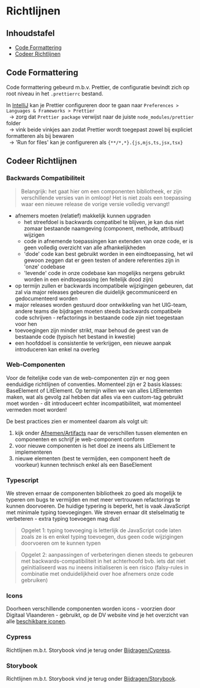 
<Meta title="Bijdragen/Richtlijnen"/>

# Richtlijnen

## Inhoudstafel

- [Code Formattering](#code-formattering)
- [Codeer Richtlijnen](#codeer-richtlijnen)


## Code Formattering

Code formattering gebeurd m.b.v. Prettier, de configuratie bevindt zich op root niveau in het `.prettierrc` bestand.

In <ins>IntelliJ</ins> kan je Prettier configureren door te gaan naar `Preferences > Languages & Frameworks > Prettier` <br/>
&nbsp;&nbsp;-> zorg dat `Prettier package` verwijst naar de juiste `node_modules/prettier` folder <br/>
&nbsp;&nbsp;-> vink beide vinkjes aan zodat Prettier wordt toegepast zowel bij expliciet formatteren als bij bewaren <br/>
&nbsp;&nbsp;-> 'Run for files' kan je configureren als `{**/*,*}.{js,mjs,ts,jsx,tsx}`


## Codeer Richtlijnen

### Backwards Compatibiliteit

> Belangrijk: het gaat hier om een componenten bibliotheek, er zijn verschillende versies van in omloop! Het is niet
zoals een toepassing waar een nieuwe release de vorige versie volledig vervangt!

- afnemers moeten (relatief) makkelijk kunnen upgraden
    - het streefdoel is backwards compatibel te blijven, je kan dus niet zomaar bestaande naamgeving
      (component, methode, attribuut) wijzigen
    - code in afnemende toepassingen kan extenden van onze code, er is geen volledig overzicht van alle afhankelijkheden
    - 'dode' code kan best gebruikt worden in een eindtoepassing, het wil gewoon zeggen dat er geen testen of andere
       referenties zijn in 'onze' codebase
    - 'levende' code in onze codebase kan mogelijks nergens gebruikt worden in een eindtoepassing (en feitelijk dood
       zijn)
- op termijn zullen er backwards incompatibele wijzigingen gebeuren, dat zal via major releases gebeuren die duidelijk
  gecommuniceerd en gedocumenteerd worden
- major releases worden gestuurd door ontwikkeling van het UIG-team, andere teams die bijdragen moeten steeds backwards
  compatibele code schrijven - refactorings in bestaande code zijn niet toegestaan voor hen
- toevoegingen zijn minder strikt, maar behoud de geest van de bestaande code (typisch het bestand in kwestie)
- een hoofddoel is consistentie te verkrijgen, een nieuwe aanpak introduceren kan enkel na overleg

### Web-Componenten

Voor de feitelijke code van de web-componenten zijn er nog geen eenduidige richtlijnen of conventies. Momenteel zijn er
2 basis klasses: BaseElement of LitElement. Op termijn willen we van alles LitElementen maken, wat als gevolg zal
hebben dat alles via een custom-tag gebruikt moet worden - dit introduceert echter incompatibiliteit, wat momenteel
vermeden moet worden!

De best practices zien er momenteel daarom als volgt uit:
1. kijk onder [Afnemen/Artifacts](/docs/afnemen-artifacts--documentatie) naar de verschillen tussen elementen en
   componenten en schrijf je web-component conform
2. voor nieuwe componenten is het doel ze ineens als LitElement te implementeren
3. nieuwe elementen (best te vermijden, een component heeft de voorkeur) kunnen technisch enkel als een BaseElement

### Typescript

We streven ernaar de componenten bibliotheek zo goed als mogelijk te typeren om bugs te vermijden en met meer vertrouwen
refactorings te kunnen doorvoeren. De huidige typering is beperkt, het is vaak JavaScript met minimale typing
toevoegingen. We streven ernaar dit stelselmatig te verbeteren - extra typing toevoegen mag dus!

> Opgelet 1: typing toevoeging is letterlijk de JavaScript code laten zoals ze is en enkel typing toevoegen, dus
geen code wijzigingen doorvoeren om te kunnen typen

> Opgelet 2: aanpassingen of verbeteringen dienen steeds te gebeuren met backwards-compatibiliteit in het achterhoofd
bvb. iets dat niet geïnitialiseerd was nu ineens initialiseren is een risico (falsy-rules in combinatie met
onduidelijkheid over hoe afnemers onze code gebruiken)

### Icons

Doorheen verschillende componenten worden icons - voorzien door Digitaal Vlaanderen - gebruikt, op de DV
website vind je het overzicht van alle [beschikbare iconen](https://overheid.vlaanderen.be/webuniversum/v3/documentation/atoms/vl-ui-icon/).

### Cypress

Richtlijnen m.b.t. Storybook vind je terug onder [Bijdragen/Cypress](/docs/bijdragen-cypress--documentatie).

### Storybook

Richtlijnen m.b.t. Storybook vind je terug onder [Bijdragen/Storybook](/docs/bijdragen-storybook--documentatie).
